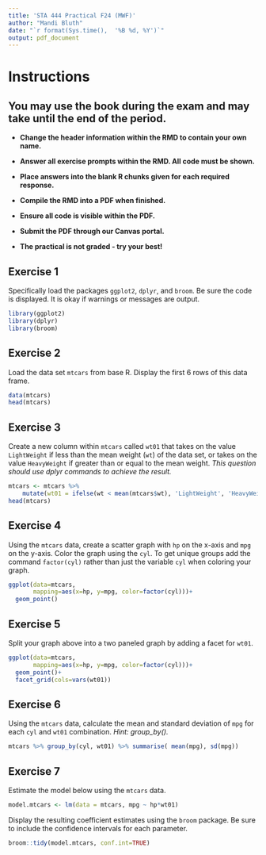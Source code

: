 ```yaml
---
title: 'STA 444 Practical F24 (MWF)'
author: "Mandi Bluth"
date: "`r format(Sys.time(),  '%B %d, %Y')`"
output: pdf_document
---
```


# Instructions

## You may use the book during the exam and may take until the end of the period.

* **Change the header information within the RMD to contain your own name.**

* **Answer all exercise prompts within the RMD.  All code must be shown.**

* **Place answers into the blank R chunks given for each required response.**

* **Compile the RMD into a PDF when finished.**

* **Ensure all code is visible within the PDF.**

* **Submit the PDF through our Canvas portal.**

* **The practical is not graded - try your best!**

## Exercise 1

Specifically load the packages `ggplot2`, `dplyr`, and `broom`.  Be sure the code is displayed.  It is okay if warnings or messages are output.

```r
library(ggplot2)
library(dplyr)
library(broom)
```


## Exercise 2

Load the data set `mtcars` from base R.  Display the first 6 rows of this data frame.

```r
data(mtcars)
head(mtcars)
```


## Exercise 3

Create a new column within `mtcars` called `wt01` that takes on the value `LightWeight` if less than the mean weight (`wt`) of the data set, or takes on the value `HeavyWeight` if greater than or equal to the mean weight. *This question should use dplyr commands to achieve the result.*

```r
mtcars <- mtcars %>%
    mutate(wt01 = ifelse(wt < mean(mtcars$wt), 'LightWeight', 'HeavyWeight'))
head(mtcars)
```

## Exercise 4

Using the `mtcars` data, create a scatter graph with `hp` on the x-axis and `mpg` on the y-axis. Color the graph using the `cyl`. To get unique groups add the command `factor(cyl)` rather than just the variable `cyl` when coloring your graph.

```r
ggplot(data=mtcars,
       mapping=aes(x=hp, y=mpg, color=factor(cyl)))+
  geom_point()
```

## Exercise 5

Split your graph above into a two paneled graph by adding a facet for `wt01`.

```r
ggplot(data=mtcars,
       mapping=aes(x=hp, y=mpg, color=factor(cyl)))+
  geom_point()+
  facet_grid(cols=vars(wt01))
```

## Exercise 6

Using the `mtcars` data, calculate the mean and standard deviation of `mpg` for each `cyl` and `wt01` combination. *Hint: group_by().*

```r
mtcars %>% group_by(cyl, wt01) %>% summarise( mean(mpg), sd(mpg))
```

## Exercise 7

Estimate the model below using the `mtcars` data.
```r
model.mtcars <- lm(data = mtcars, mpg ~ hp*wt01)
```

Display the resulting coefficient estimates using the `broom` package.  Be sure to include the confidence intervals for each parameter.

```r
broom::tidy(model.mtcars, conf.int=TRUE)
```

